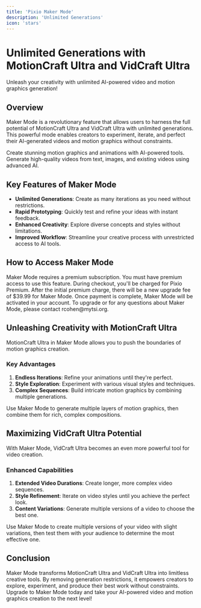 ```yaml
---
title: 'Pixio Maker Mode'
description: 'Unlimited Generations'
icon: 'stars'
---
```


# Unlimited Generations with MotionCraft Ultra and VidCraft Ultra

<Tip>
Unleash your creativity with unlimited AI-powered video and motion graphics generation!
</Tip>

## Overview

Maker Mode is a revolutionary feature that allows users to harness the full potential of MotionCraft Ultra and VidCraft Ultra with unlimited generations. This powerful mode enables creators to experiment, iterate, and perfect their AI-generated videos and motion graphics without constraints.

<CardGroup cols={2}>
  <Card title="MotionCraft Ultra" icon="wand-magic-sparkles">
    Create stunning motion graphics and animations with AI-powered tools.
  </Card>
  <Card title="VidCraft Ultra" icon="film">
    Generate high-quality videos from text, images, and existing videos using advanced AI.
  </Card>
</CardGroup>

## Key Features of Maker Mode

- **Unlimited Generations**: Create as many iterations as you need without restrictions.
- **Rapid Prototyping**: Quickly test and refine your ideas with instant feedback.
- **Enhanced Creativity**: Explore diverse concepts and styles without limitations.
- **Improved Workflow**: Streamline your creative process with unrestricted access to AI tools.

## How to Access Maker Mode

<Steps>
  <Step title="Upgrade to Premium" icon="crown">
    Maker Mode requires a premium subscription. You must have premium access to use this feature.
  </Step>
  <Step title="Complete Checkout" icon="credit-card">
    During checkout, you'll be charged for Pixio Premium.
  </Step>
  <Step title="Additional Upgrade" icon="level-up-alt">
    After the initial premium charge, there will be a new upgrade fee of $39.99 for Maker Mode.
  </Step>
  <Step title="Activate Maker Mode" icon="toggle-on">
    Once payment is complete, Maker Mode will be activated in your account.
  </Step>
</Steps>

<Callout type="info">
  To upgrade or for any questions about Maker Mode, please contact rcohen@mytsi.org.
</Callout>

## Unleashing Creativity with MotionCraft Ultra

MotionCraft Ultra in Maker Mode allows you to push the boundaries of motion graphics creation.

### Key Advantages

1. **Endless Iterations**: Refine your animations until they're perfect.
2. **Style Exploration**: Experiment with various visual styles and techniques.
3. **Complex Sequences**: Build intricate motion graphics by combining multiple generations.

<Accordion title="Pro Tip: Layered Compositions" icon="layer-group">
  Use Maker Mode to generate multiple layers of motion graphics, then combine them for rich, complex compositions.
</Accordion>

## Maximizing VidCraft Ultra Potential

With Maker Mode, VidCraft Ultra becomes an even more powerful tool for video creation.

### Enhanced Capabilities

1. **Extended Video Durations**: Create longer, more complex video sequences.
2. **Style Refinement**: Iterate on video styles until you achieve the perfect look.
3. **Content Variations**: Generate multiple versions of a video to choose the best one.

<Accordion title="Pro Tip: A/B Testing" icon="vials">
  Use Maker Mode to create multiple versions of your video with slight variations, then test them with your audience to determine the most effective one.
</Accordion>

## Conclusion

Maker Mode transforms MotionCraft Ultra and VidCraft Ultra into limitless creative tools. By removing generation restrictions, it empowers creators to explore, experiment, and produce their best work without constraints. Upgrade to Maker Mode today and take your AI-powered video and motion graphics creation to the next level!

